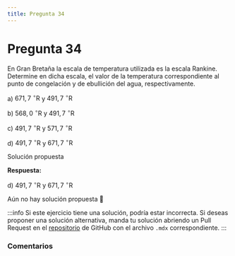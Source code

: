 ```yaml
---
title: Pregunta 34
---
```



# Pregunta 34

<div className="exercise">
En Gran Bretaña la escala de temperatura utilizada es la escala Rankine. Determine en dicha escala, el valor de la temperatura correspondiente al punto de congelación y de ebullición del agua, respectivamente.

a) $671,7 \ ^{\circ} \mathrm{R}$ y $491,7 \ ^{\circ} \mathrm{R}$

b) $568,0 \ ^{\circ} \mathrm{R}$ y $491,7 \ ^{\circ} \mathrm{R}$

c) $491,7 \ ^{\circ} \mathrm{R}$ y $571,7 \ ^{\circ} \mathrm{R}$

d) $491,7 \ ^{\circ} \mathrm{R}$ y $671,7 \ ^{\circ} \mathrm{R}$
</div>

<MDXDetails>
<summary>Solución propuesta</summary>

<div className="exercise">

**Respuesta:**

d) $491,7 \ ^{\circ} \mathrm{R}$ y $671,7 \ ^{\circ} \mathrm{R}$

Aún no hay solución propuesta 🥲
</div>

:::info
Si este ejercicio tiene una solución, podría estar incorrecta. Si deseas proponer una solución alternativa, manda tu solución abriendo
un Pull Request en el [repositorio](https://github.com/crow-rojas/apuntes-fundamentals/pulls) de GitHub con el archivo
`.mdx` correspondiente.
:::

</MDXDetails>

### Comentarios

<Disqus
  url="https://crow-rojas.github.io/apuntes-fundamentals/docs/science/thermodynamics/exercises/2023-2/p34"
  identifier="docs/science/thermodynamics/exercises/2023-2/p34"
  title="2023-2 Termodinámica - Pregunta 34"
/>
